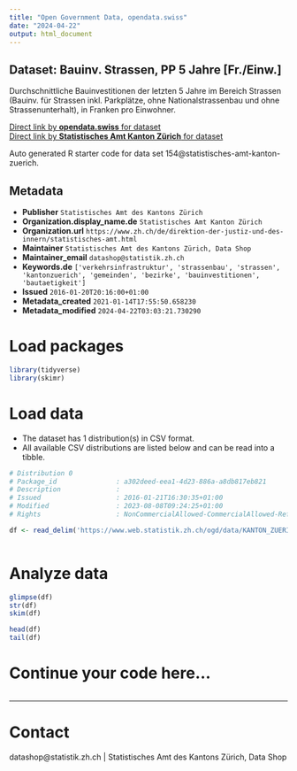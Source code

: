 ```yaml
---
title: "Open Government Data, opendata.swiss"
date: "2024-04-22"
output: html_document
---
```


## Dataset: Bauinv. Strassen, PP 5 Jahre [Fr./Einw.]

Durchschnittliche Bauinvestitionen der letzten 5 Jahre im Bereich Strassen (Bauinv. für Strassen inkl. Parkplätze, ohne Nationalstrassenbau und ohne Strassenunterhalt), in Franken pro Einwohner.

[Direct link by **opendata.swiss** for dataset](https://opendata.swiss/de/dataset/bauinv-strassen-pp-5-jahre-fr-einw)<br>
[Direct link by **Statistisches Amt Kanton Zürich** for dataset](https://www.zh.ch/de/politik-staat/gemeinden/gemeindeportraet.html)

Auto generated R starter code for data set 154@statistisches-amt-kanton-zuerich.

## Metadata

- **Publisher** `Statistisches Amt des Kantons Zürich`
- **Organization.display_name.de** `Statistisches Amt Kanton Zürich`
- **Organization.url** `https://www.zh.ch/de/direktion-der-justiz-und-des-innern/statistisches-amt.html`
- **Maintainer** `Statistisches Amt des Kantons Zürich, Data Shop`
- **Maintainer_email** `datashop@statistik.zh.ch`
- **Keywords.de** `['verkehrsinfrastruktur', 'strassenbau', 'strassen', 'kantonzuerich', 'gemeinden', 'bezirke', 'bauinvestitionen', 'bautaetigkeit']`
- **Issued** `2016-01-20T20:16:00+01:00`
- **Metadata_created** `2021-01-14T17:55:50.658230`
- **Metadata_modified** `2024-04-22T03:03:21.730290`


# Load packages

```r

library(tidyverse)
library(skimr)

```

# Load data

-   The dataset has 1 distribution(s) in CSV format.
-   All available CSV distributions are listed below and can be read into a tibble.

```r

# Distribution 0
# Package_id               : a302deed-eea1-4d23-886a-a8db817eb821
# Description              : 
# Issued                   : 2016-01-21T16:30:35+01:00
# Modified                 : 2023-08-08T09:24:25+01:00
# Rights                   : NonCommercialAllowed-CommercialAllowed-ReferenceRequired

df <- read_delim('https://www.web.statistik.zh.ch/ogd/data/KANTON_ZUERICH_176.csv')



```

# Analyze data

```r

glimpse(df)
str(df)
skim(df)

head(df)
tail(df)

```

# Continue your code here...

```r

```

------------------------------------------------------------------------

# Contact

datashop@statistik.zh.ch | Statistisches Amt des Kantons Zürich, Data Shop
